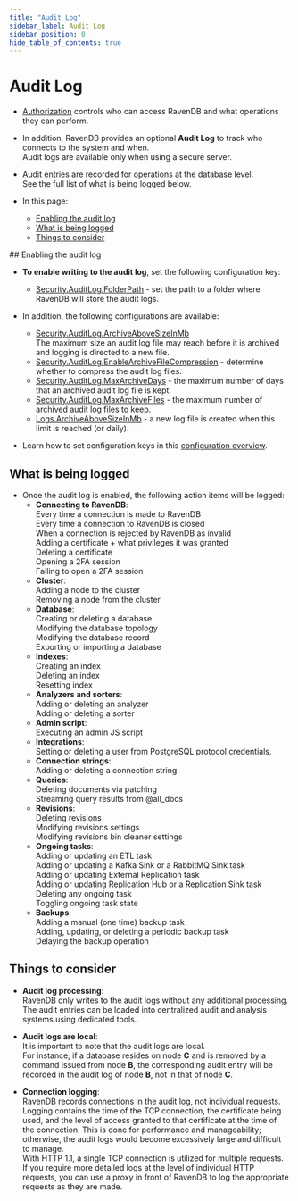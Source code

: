 ```yaml
---
title: "Audit Log"
sidebar_label: Audit Log
sidebar_position: 0
hide_table_of_contents: true
---
```



# Audit Log
<Admonition type="note" title="Note">

* [Authorization](../../../server/security/authorization/security-clearance-and-permissions) controls who can access RavenDB and what operations they can perform.

* In addition, RavenDB provides an optional **Audit Log** to track who connects to the system and when.  
  Audit logs are available only when using a secure server.

* Audit entries are recorded for operations at the database level.  
  See the full list of what is being logged below.

* In this page:
  * [Enabling the audit log](../../../server/security/audit-log/audit-log#enabling-the-audit-log)
  * [What is being logged](../../../server/security/audit-log/audit-log#what-is-being-logged)
  * [Things to consider](../../../server/security/audit-log/audit-log#things-to-consider)

</Admonition>
## Enabling the audit log

* **To enable writing to the audit log**, set the following configuration key: 
  * [Security.AuditLog.FolderPath](../../../server/configuration/security-configuration#security.auditlog.folderpath) - set the path to a folder where RavenDB will store the audit logs.

* In addition, the following configurations are available:
  * [Security.AuditLog.ArchiveAboveSizeInMb](../../../server/configuration/security-configuration#security.auditlog.archiveabovesizeinmb)  
    The maximum size an audit log file may reach before it is archived and logging is directed to a new file.
  * [Security.AuditLog.EnableArchiveFileCompression](../../../server/configuration/security-configuration#security.auditlog.enablearchivefilecompression) - determine whether to compress the audit log files.
  * [Security.AuditLog.MaxArchiveDays](../../../server/configuration/security-configuration#security.auditlog.maxarchivedays) - the maximum number of days that an archived audit log file is kept.
  * [Security.AuditLog.MaxArchiveFiles](../../../server/configuration/security-configuration#security.auditlog.maxarchivefiles) - the maximum number of archived audit log files to keep.
  * [Logs.ArchiveAboveSizeInMb](../../../server/configuration/logs-configuration#logs.archiveabovesizeinmb) - a new log file is created when this limit is reached (or daily). 

* Learn how to set configuration keys in this [configuration overview](../../../server/configuration/configuration-options).



## What is being logged

* Once the audit log is enabled, the following action items will be logged:  
  * **Connecting to RavenDB**:  
    Every time a connection is made to RavenDB  
    Every time a connection to RavenDB is closed  
    When a connection is rejected by RavenDB as invalid  
    Adding a certificate + what privileges it was granted  
    Deleting a certificate  
    Opening a 2FA session  
    Failing to open a 2FA session  
  * **Cluster**:  
    Adding a node to the cluster  
    Removing a node from the cluster  
  * **Database**:  
    Creating or deleting a database  
    Modifying the database topology  
    Modifying the database record  
    Exporting or importing a database  
  * **Indexes**:  
    Creating an index  
    Deleting an index  
    Resetting index  
  * **Analyzers and sorters**:  
    Adding or deleting an analyzer  
    Adding or deleting a sorter  
  * **Admin script**:  
    Executing an admin JS script  
  * **Integrations**:  
    Setting or deleting a user from PostgreSQL protocol credentials.
  * **Connection strings**:  
    Adding or deleting a connection string  
  * **Queries**:  
    Deleting documents via patching  
    Streaming query results from @all_docs  
  * **Revisions**:  
    Deleting revisions  
    Modifying revisions settings  
    Modifying revisions bin cleaner settings  
  * **Ongoing tasks**:  
    Adding or updating an ETL task  
    Adding or updating a Kafka Sink or a RabbitMQ Sink task  
    Adding or updating External Replication task   
    Adding or updating Replication Hub or a Replication Sink task  
    Deleting any ongoing task   
    Toggling ongoing task state  
  * **Backups**:  
    Adding a manual (one time) backup task  
    Adding, updating, or deleting a periodic backup task  
    Delaying the backup operation  



## Things to consider

* **Audit log processing**:  
  RavenDB only writes to the audit logs without any additional processing.  
  The audit entries can be loaded into centralized audit and analysis systems using dedicated tools.

* **Audit logs are local**:  
  It is important to note that the audit logs are local.  
  For instance, if a database resides on node **C** and is removed by a command issued from node **B**,
  the corresponding audit entry will be recorded in the audit log of node **B**, not in that of node **C**.

* **Connection logging**:  
  RavenDB records connections in the audit log, not individual requests.
  Logging contains the time of the TCP connection, the certificate being used, and the level of access granted to that certificate at the time of the connection.
  This is done for performance and manageability; otherwise, the audit logs would become excessively large and difficult to manage.  
  With HTTP 1.1, a single TCP connection is utilized for multiple requests.  
  If you require more detailed logs at the level of individual HTTP requests, you can use a proxy in front of RavenDB to log the appropriate requests as they are made.



